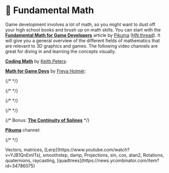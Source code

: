 
# 📐 Fundamental Math

Game development involves a lot of math, so you might want to dust off your high school books and brush up on math skills. You can start with the [**Fundamental Math for Game Developers**](https://pikuma.com/blog/math-for-game-developers) article by [Pikuma](https://x.com/pikuma) ([HN thread](https://news.ycombinator.com/item?id=34690889)). It will give you a general overview of the different fields of mathematics that are relevant to 3D graphics and games. The following video channels are great for diving in and learning the concepts visually.

[**Coding Math**](https://www.youtube.com/playlist?list=PL7wAPgl1JVvUEb0dIygHzO4698tmcwLk9) by [Keith Peters](https://www.bit-101.com/blog/about-me/):

<YouTube id="PL7wAPgl1JVvUEb0dIygHzO4698tmcwLk9" isPlaylist />

[**Math for Game Devs**](https://www.youtube.com/playlist?list=PLImQaTpSAdsArRFFj8bIfqMk2X7Vlf3XF) by [Freya Holmér](https://x.com/FreyaHolmer):

<YouTube id="PLImQaTpSAdsArRFFj8bIfqMk2X7Vlf3XF" isPlaylist />

{/* <YouTube id="MOYiVLEnhrw" /> */}

{/* <YouTube id="XiwEyopOMqg" /> */}

{/* <YouTube id="1NLekEd770w" /> */}

{/* <YouTube id="-Ii3MrJFBkQ" /> */}

{/* Bonus: [**The Continuity of Splines**](https://www.youtube.com/watch?v=jvPPXbo87ds) */}

[**Pikuma**](https://www.youtube.com/@pikuma) channel:

<YouTube id="ertWmgkdkiE" />

{/* <YouTube id="UG530eh8q4A" /> */}

<Todo>
  Vectors, matrices, [Lerp](https://www.youtube.com/watch?v=YJB1QnEmlTs), smoothstep, damp,
  Projections, sin, cos, atan2, Rotations, quaternions, raycasting,
  [quadtrees](https://news.ycombinator.com/item?id=34786075)
</Todo>
